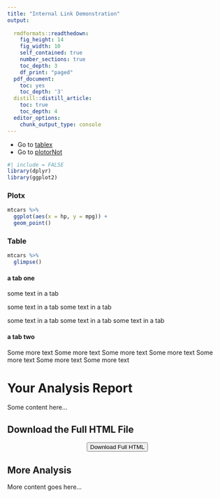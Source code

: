 ```yaml
---
title: "Internal Link Demonstration"
output:
  
  rmdformats::readthedown:
    fig_height: 14
    fig_width: 10
    self_contained: true
    number_sections: true
    toc_depth: 3
    df_print: "paged"
  pdf_document:
    toc: yes
    toc_depth: '3'
  distill::distill_article:
    toc: true
    toc_depth: 4
  editor_options: 
    chunk_output_type: console
---
```


<!--               
output:
  html_document:
    fig_height: 14
    fig_width: 10
    self_contained: true
    mode: selfcontained
    theme: cerulean
    toc: true
    number_sections: true
    toc_depth: 3
    toc_float:
      collapsed: true
      smooth_scroll: true
    df_print: "paged"
    keep_md: true
  pdf_document:
    toc: yes
    toc_depth: '3'
  distill::distill_article:
    toc: true
    toc_depth: 4
  editor_options: 
    chunk_output_type: console
  

-->


* Go to [tablex](#table)
* Go to [plotorNot](#custom-idx)

```r
#| include = FALSE
library(dplyr)
library(ggplot2)
```

### Plotx {#custom-idx}

```r
mtcars %>% 
  ggplot(aes(x = hp, y = mpg)) +
  geom_point()
```

### Table  {.tabset}

```r
mtcars %>% 
  glimpse()
```



#### a tab one
some text in a tab

some text in a tab
some text in a tab

some text in a tab
some text in a tab
some text in a tab

#### a tab two

Some more text
Some more text
Some more text
Some more text
Some more text
Some more text
Some more text



# Your Analysis Report

Some content here...

## Download the Full HTML File

<div style="text-align: center;">
  <button onclick="downloadHTML()">Download Full HTML</button>
</div>

<script>
function downloadHTML() {
  // Get the current HTML content as a Blob
  const blob = new Blob([document.documentElement.outerHTML], { type: 'text/html' });
  
  // Create a download link
  const link = document.createElement('a');
  link.href = URL.createObjectURL(blob);
  link.download = "YourReport.html";  // Name for the downloaded file
  
  // Trigger the download
  link.click();
  
  // Cleanup the URL object
  URL.revokeObjectURL(link.href);
}
</script>

## More Analysis

More content goes here...
